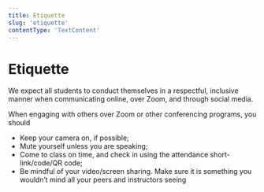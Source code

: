 ```yaml
---
title: Etiquette
slug: 'etiquette'
contentType: 'TextContent'
---
```


# Etiquette

We expect all students to conduct themselves in a respectful, inclusive manner when communicating
online, over Zoom, and through social media.

When engaging with others over Zoom or other conferencing programs, you should

- Keep your camera on, if possible;
- Mute yourself unless you are speaking;
- Come to class on time, and check in using the attendance short-link/code/QR code;
- Be mindful of your video/screen sharing. Make sure it is something you wouldn’t mind all your
  peers and instructors seeing
